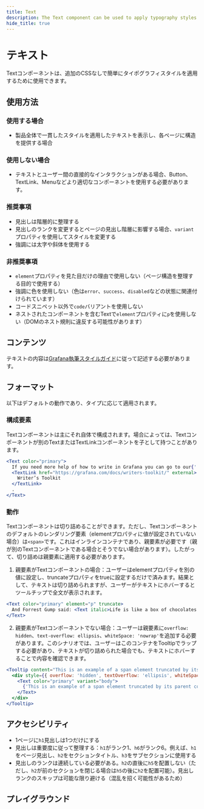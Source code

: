 ```yaml
---
title: Text
description: The Text component can be used to apply typography styles in a simple way, without the need for extra CSS.
hide_title: true
---
```


# テキスト <Badge text='ready' color='green'></Badge> <StorybookLink path='/story/general-text--basic'/>

Textコンポーネントは、追加のCSSなしで簡単にタイポグラフィスタイルを適用するために使用できます。

## 使用方法

### 使用する場合

- 製品全体で一貫したスタイルを適用したテキストを表示し、各ページに構造を提供する場合

### 使用しない場合

- テキストとユーザー間の直接的なインタラクションがある場合、Button、TextLink、Menuなどより適切なコンポーネントを使用する必要があります。

### 推奨事項

- 見出しは階層的に整理する
- 見出しのランクを変更するとページの見出し階層に影響する場合、`variant`プロパティを使用してスタイルを変更する
- 強調には太字や斜体を使用する

### 非推奨事項

- `element`プロパティを見た目だけの理由で使用しない（ページ構造を整理する目的で使用する）
- 強調に色を使用しない（色は`error`、`success`、`disabled`などの状態に関連付けられています）
- コードスニペット以外で`code`バリアントを使用しない
- ネストされたコンポーネントを含むTextで`element`プロパティに`p`を使用しない（DOMのネスト規則に違反する可能性があります）

## コンテンツ

テキストの内容は[Grafana執筆スタイルガイド](https://grafana.com/docs/writers-toolkit/write/style-guide/)に従って記述する必要があります。

## フォーマット

以下はデフォルトの動作であり、タイプに応じて適用されます。

### 構成要素

Textコンポーネントは主にそれ自体で構成されます。場合によっては、Textコンポーネントが別のTextまたはTextLinkコンポーネントを子として持つことがあります。

```jsx live
<Text color="primary">
  If you need more help of how to write in Grafana you can go to our{' '}
  <TextLink href="https://grafana.com/docs/writers-toolkit/" external>
    Writer’s Toolkit
  </TextLink>
  .
</Text>
```

### 動作

Textコンポーネントは切り詰めることができます。ただし、Textコンポーネントのデフォルトのレンダリング要素（elementプロパティに値が設定されていない場合）は`<span>`です。これはインラインコンテナであり、親要素が必要です（親が別のTextコンポーネントである場合とそうでない場合があります）。したがって、切り詰めは親要素に適用する必要があります。

1. 親要素がTextコンポーネントの場合：ユーザーはelementプロパティを別の値に設定し、truncateプロパティをtrueに設定するだけで済みます。結果として、テキストは切り詰められますが、ユーザーがテキストにホバーするとツールチップで全文が表示されます。

```jsx live
<Text color="primary" element="p" truncate>
  And Forrest Gump said: <Text italic>Life is like a box of chocolates. You never know what you're gonna get.</Text>
</Text>
```

2. 親要素がTextコンポーネントでない場合：ユーザーは親要素に`overflow: hidden`、`text-overflow: ellipsis`、`whiteSpace: 'nowrap'`を追加する必要があります。このシナリオでは、ユーザーはこのコンテナをTooltipでラップする必要があり、テキストが切り詰められた場合でも、テキストにホバーすることで内容を確認できます。

```jsx live
<Tooltip content="This is an example of a span element truncated by its parent container">
  <div style={{ overflow: 'hidden', textOverflow: 'ellipsis', whiteSpace: 'nowrap' }}>
    <Text color="primary" variant="body">
      {'This is an example of a span element truncated by its parent container.'}
    </Text>
  </div>
</Tooltip>
```

## アクセシビリティ

- 1ページに`h1`見出しは1つだけにする
- 見出しは重要度に従って整理する：`h1`がランク1、`h6`がランク6。例えば、`h1`をページ見出し、`h2`をセクションタイトル、`h3`をサブセクションに使用する
- 見出しのランクは連続している必要がある。`h2`の直後に`h5`を配置しない（ただし、`h2`が前のセクションを閉じる場合は`h5`の後に`h2`を配置可能）。見出しランクのスキップは可能な限り避ける（混乱を招く可能性があるため）

## プレイグラウンド

<ComponentEmbed path="/story/general-text--basic" />